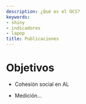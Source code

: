 ```yaml
---
description: ¿Qué es el OCS? 
keywords:
- shiny
- indicadores
- lapop
title: Publicaciones
---
```


# Objetivos

* Cohesión social en AL

* Medición...




